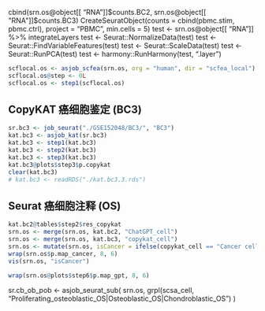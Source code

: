 cbind(srn.os@object[[ "RNA"]]$counts.BC2, srn.os@object[[ "RNA"]]$counts.BC3)
CreateSeuratObject(counts = cbind(pbmc.stim, pbmc.ctrl), project = "PBMC", min.cells = 5)
test <- srn.os@object[[ "RNA"]] %>% integrateLayers
test <- Seurat::NormalizeData(test)
test <- Seurat::FindVariableFeatures(test)
test <- Seurat::ScaleData(test)
test <- Seurat::RunPCA(test)
test <- harmony::RunHarmony(test, ".layer")


```r
scflocal.os <- asjob_scfea(srn.os, org = "human", dir = "scfea_local")
scflocal.os@step <- 0L
scflocal.os <- step1(scflocal.os)
```


## CopyKAT 癌细胞鉴定 (BC3)

```r
sr.bc3 <- job_seurat("./GSE152048/BC3/", "BC3")
kat.bc3 <- asjob_kat(sr.bc3)
kat.bc3 <- step1(kat.bc3)
kat.bc3 <- step2(kat.bc3)
kat.bc3 <- step3(kat.bc3)
kat.bc3@plots$step3$p.copykat
clear(kat.bc3)
# kat.bc3 <- readRDS("./kat.bc3.3.rds")
```

## Seurat 癌细胞注释 (OS)

```r
kat.bc2@tables$step2$res_copykat
srn.os <- merge(srn.os, kat.bc2, "ChatGPT_cell")
srn.os <- merge(srn.os, kat.bc3, "copykat_cell")
srn.os <- mutate(srn.os, isCancer = ifelse(copykat_cell == "Cancer cell", "Cancer", "Normal"))
wrap(srn.os$p.map_cancer, 8, 6)
vis(srn.os, "isCancer")

wrap(srn.os@plots$step6$p.map_gpt, 8, 6)
```

sr.cb_ob_pob <- asjob_seurat_sub(
  srn.os, grpl(scsa_cell, "Proliferating_osteoblastic_OS|Osteoblastic_OS|Chondroblastic_OS")
)
